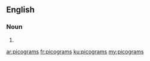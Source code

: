 ==English==

===Noun===
{{head|en}}

# {{plural of|picogram}}

[[ar:picograms]]
[[fr:picograms]]
[[ku:picograms]]
[[my:picograms]]